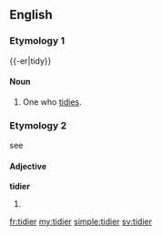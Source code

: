 ==English==

===Etymology 1===
{{-er|tidy}}

====Noun====
{{en-noun}}

# One who [[tidy|tidies]].

===Etymology 2===
see {{term|tidy|lang=en}}

====Adjective====
'''tidier'''

# {{en-comparative of|tidy}}

[[fr:tidier]]
[[my:tidier]]
[[simple:tidier]]
[[sv:tidier]]